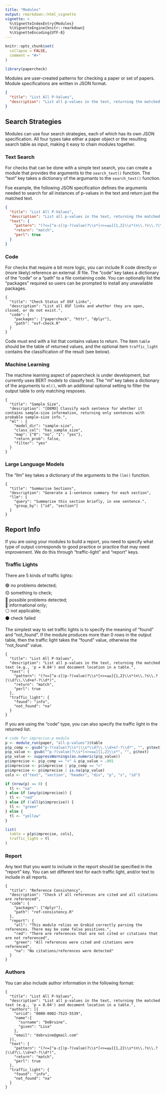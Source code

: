 ```yaml
---
title: "Modules"
output: rmarkdown::html_vignette
vignette: >
  %\VignetteIndexEntry{Modules}
  %\VignetteEngine{knitr::rmarkdown}
  %\VignetteEncoding{UTF-8}
---
```


```r
knitr::opts_chunk$set(
  collapse = FALSE,
  comment = "#>"
)
```

```r
library(papercheck)
```

Modules are user-created patterns for checking a paper or set of papers. Module specifications are written in JSON format. 

``` json
{
  "title": "List All P-Values",
  "description": "List all p-values in the text, returning the matched text (e.g., 'p = 0.04') and document location in a table."
}
```

## Search Strategies

Modules can use four search strategies, each of which has its own JSON specification. All four types take either a paper object or the resulting search table as input, making it easy to chain modules together. 

### Text Search

For checks that can be done with a simple text search, you can create a module that provides the arguments to the `search_text()` function. The "text" key takes a dictionary of the argumants to the `search_text()` function.

Foe example, the following JSON specification defines the arguments needed to search for all instances of p-values in the text and return just the matched text. 

``` json
{
  "title": "List All P-Values",
  "description": "List all p-values in the text, returning the matched text (e.g., 'p = 0.04') and document location in a table.",
  "text": {
    "pattern": "(?<=[^a-z])p-?(value)?\\s*[<>=≤≥]{1,2}\\s*(n\\.?s\\.?|\\d?\\.\\d+e?-?\\d*)",
    "return": "match",
    "perl": true
  }
}
```

### Code

For checks that require a bit more logic, you can include R code directly or (more likely) reference an external .R file. The "code" key takes a dictionary of the "code" or a "path" to a file containing code. You can optionally list the "packages" required so users can be prompted to install any unavailable packages.


```
{
  "title": "Check Status of OSF Links",
  "description": "List all OSF links and whether they are open, closed, or do not exist.",
  "code": {
    "packages": ["papercheck", "httr", "dplyr"],
    "path": "osf-check.R"
  }
}
```

Code must end with a list that contains values to return. The item `table` should be the table of returned values, and the optional item `traffic_light` contains the classification of the result (see below).


### Machine Learning

The machine learning aspect of papercheck is under development, but currently uses BERT models to classify text. The "ml" key takes a dictionary of the arguments to `ml()`, with an additional optional setting to filter the output table to only matching resposes.


```
{
  "title": "Sample Size",
  "description": "[DEMO] Classify each sentence for whether it contains sample-size information, returning only sentences with probable sample-size info.",
  "ml" : {
    "model_dir": "sample-size",
    "class_col": "has_sample_size",
    "map": {"0": "no", "1": "yes"},
    "return_prob": false,
    "filter": "yes"
  }
}
```

### Large Language Models

The "llm" key takes a dictionary of the arguments to the `llm()` function.

```
{
  "title": "Summarise Sections",
  "description": "Generate a 1-sentence summary for each section",
  "llm": {
    "query": "Summarise this section briefly, in one sentence.",
    "group_by": ["id", "section"]
  }
}

```

## Report Info

If you are using your modules to build a report, you need to specify what type of output corresponds to good practice or practice that may need improvement. We do this through "traffic-light" and "report" keys.

### Traffic Lights

There are 5 kinds of traffic lights:

<style>
  h2.na::before { content: '⚪️ '; }
  h2.fail::before { content: '⚫️ '; }
  h2.info::before { content: '🔵 '; }
  h2.red::before { content: '🔴 '; }
  h2.yellow::before { content: '🟡 '; }
  h2.green::before { content: '🟢 '; }
</style>


🟢 no problems detected;<br>
🟡 something to check;<br>
🔴 possible problems detected;<br>
🔵 informational only;<br>
⚪️ not applicable;<br>
⚫️ check failed


The simplest way to set traffic lights is to specify the meaning of "found" and "not_found". If the module produces more than 0 rows in the output table, then the traffic light takes the "found" value, otherwise the "not_found" value.

```
{
  "title": "List All P-Values",
  "description": "List all p-values in the text, returning the matched text (e.g., 'p = 0.04') and document location in a table.",
  "text": {
    "pattern": "(?<=[^a-z])p-?(value)?\\s*[<>=≤≥]{1,2}\\s*(n\\.?s\\.?|\\d?\\.\\d+e?-?\\d*)",
    "return": "match",
    "perl": true
  },
  "traffic_light": {
    "found": "info",
    "not_found": "na"
  }
}
```

If you are using the "code" type, you can also specify the traffic light in the returned list.

```r
# code for imprecise-p module
p <- module_run(paper, "all-p-values")$table
p$p_comp <- gsub("p-?(value)?\\s*|\\s*\\d?\\.\\d+e?-?\\d*", "", p$text)
p$p_value <- gsub("^p-?(value)?\\s*[<>=≤≥]{1,2}\\s*", "", p$text)
p$p_value <- suppressWarnings(as.numeric(p$p_value))
p$imprecise <- p$p_comp == "<" & p$p_value > .001
p$imprecise <- p$imprecise | p$p_comp == ">"
p$imprecise <- p$imprecise | is.na(p$p_value)
cols <- c("text", "section", "header", "div", "p", "s", "id")

if (nrow(p) == 0) {
  tl <- "na"
} else if (any(p$imprecise)) {
  tl <- "red"
} else if (!all(p$imprecise)) {
  tl <- "green"
} else {
  tl <- "yellow"
}

list(
  table = p[p$imprecise, cols],
  traffic_light = tl
)
```

### Report

Any text that you want to include in the report should be specified in the "report" key. You can set different text for each traffic light, and/or text to include in all reports.

```
{
  "title": "Reference Consistency",
  "description": "Check if all references are cited and all citations are referenced",
  "code": {
    "packages": ["dplyr"],
    "path": "ref-consistency.R"
  },
  "report": {
    "all": "This module relies on Grobid correctly parsing the references. There may be some false positives.",
    "red": "There are references that are not cited or citations that are not referenced",
    "green": "All references were cited and citations were referenced",
    "na": "No citations/references were detected"
  }
}
```

### Authors

You can also include author information in the following format:

```
{
  "title": "List All P-Values",
  "description": "List all p-values in the text, returning the matched text (e.g., 'p = 0.04') and document location in a table.",
  "authors": [{
    "orcid": "0000-0002-7523-5539",
    "name":{
      "surname": "DeBruine",
      "given": "Lisa"
    },
    "email": "debruine@gmail.com"
  }],
  "text": {
    "pattern": "(?<=[^a-z])p-?(value)?\\s*[<>=≤≥]{1,2}\\s*(n\\.?s\\.?|\\d?\\.\\d+e?-?\\d*)",
    "return": "match",
    "perl": true
  },
  "traffic_light": {
    "found": "info",
    "not_found": "na"
  }
}
```
